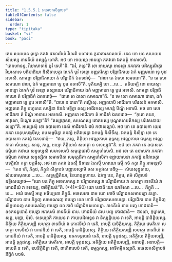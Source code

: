 ```yaml
---
title: "1.5.5.1 អចេលកសិក្ខាបទ"
tableOfContents: false
sidebar:
  order: 1
type: "tipitaka"
basket: "vi"
book: "paci"
---
```



<DynamicBreadcrumb />

<Division number="269" book="paci">

<Paragraph number="866" book="paci">
តេន សមយេន ពុទ្ធោ ភគវា វេសាលិយំ វិហរតិ មហាវនេ កូដាគារសាលាយំ. តេន ខោ បន សមយេន សំឃស្ស ខាទនីយំ ឧស្សន្នំ ហោតិ. អថ ខោ អាយស្មា អានន្ទោ ភគវតោ ឯតមត្ថំ អារោចេសិ. “តេនហានន្ទ, វិឃាសាទានំ បូវំ ទេហី”តិ. “ឯវំ, ភន្តេ”តិ ខោ អាយស្មា អានន្ទោ ភគវតោ បដិស្សុណិត្វា វិឃាសាទេ បដិបាដិយា និសីទាបេត្វា ឯកេកំ បូវំ ទេន្តោ អញ្ញតរិស្សា បរិព្ពាជិកាយ ឯកំ មញ្ញមានោ ទ្វេ បូវេ អទាសិ. សាមន្តា បរិព្ពាជិកាយោ តំ បរិព្ពាជិកំ ឯតទវោចុំ—  “ជារោ តេ ឯសោ សមណោ”តិ. “ន មេ សោ សមណោ ជារោ, ឯកំ មញ្ញមានោ ទ្វេ បូវេ អទាសី”តិ. ទុតិយម្បិ ខោ …បេ…  តតិយម្បិ ខោ អាយស្មា អានន្ទោ ឯកេកំ បូវំ ទេន្តោ តស្សាយេវ បរិព្ពាជិកាយ ឯកំ មញ្ញមានោ ទ្វេ បូវេ អទាសិ. សាមន្តា បរិព្ពាជិកាយោ តំ បរិព្ពាជិកំ ឯតទវោចុំ—  “ជារោ តេ ឯសោ សមណោ”តិ. “ន មេ សោ សមណោ ជារោ, ឯកំ មញ្ញមានោ ទ្វេ បូវេ អទាសី”តិ. “ជារោ ន ជារោ”តិ ភណ្ឌឹសុ. អញ្ញតរោបិ អាជីវកោ បរិវេសនំ អគមាសិ. អញ្ញតរោ ភិក្ខុ បហូតេន សប្បិនា ឱទនំ មទ្ទិត្វា តស្ស អាជីវកស្ស មហន្តំ បិណ្ឌំ អទាសិ. អថ ខោ សោ អាជីវកោ តំ បិណ្ឌំ អាទាយ អគមាសិ. អញ្ញតរោ អាជីវកោ តំ អាជីវកំ ឯតទវោច—  “កុតោ តយា, អាវុសោ, បិណ្ឌោ លទ្ធោ”តិ? “តស្សាវុសោ, សមណស្ស គោតមស្ស មុណ្ឌគហបតិកស្ស បរិវេសនាយ លទ្ធោ”តិ.
</Paragraph>

<Paragraph number="867" book="paci">
អស្សោសុំ ខោ ឧបាសកា តេសំ អាជីវកានំ ឥមំ កថាសល្លាបំ. អថ ខោ តេ ឧបាសកា យេន ភគវា តេនុបសង្កមឹសុ; ឧបសង្កមិត្វា ភគវន្តំ អភិវាទេត្វា ឯកមន្តំ និសីទឹសុ. ឯកមន្តំ និសិន្នា ខោ តេ ឧបាសកា ភគវន្តំ ឯតទវោចុំ—  “ឥមេ, ភន្តេ, តិត្ថិយា អវណ្ណកាមា ពុទ្ធស្ស អវណ្ណកាមា ធម្មស្ស អវណ្ណកាមា សំឃស្ស. សាធុ, ភន្តេ, អយ្យា តិត្ថិយានំ សហត្ថា ន ទទេយ្យុន៑”តិ. អថ ខោ ភគវា តេ ឧបាសកេ ធម្មិយា កថាយ សន្ទស្សេសិ សមាទបេសិ សមុត្តេជេសិ សម្បហំសេសិ. អថ ខោ តេ ឧបាសកា ភគវតា ធម្មិយា កថាយ សន្ទស្សិតា សមាទបិតា សមុត្តេជិតា សម្បហំសិតា ឧដ្ឋាយាសនា ភគវន្តំ អភិវាទេត្វា បទក្ខិណំ កត្វា បក្កមឹសុ. អថ ខោ ភគវា ឯតស្មឹ និទានេ ឯតស្មឹ បករណេ ធម្មឹ កថំ កត្វា ភិក្ខូ អាមន្តេសិ—  “តេន ហិ, ភិក្ខវេ, ភិក្ខូនំ សិក្ខាបទំ បញ្ញបេស្សាមិ ទស អត្ថវសេ បដិច្ច—  សំឃសុដ្ឋុតាយ, សំឃផាសុតាយ …បេ…  សទ្ធម្មដ្ឋិតិយា, វិនយានុគ្គហាយ. ឯវញ្ច បន, ភិក្ខវេ, ឥមំ សិក្ខាបទំ ឧទ្ទិសេយ្យាថ—
</Paragraph>

</Division>
<Division number="270" book="paci">

<Paragraph number="868" book="paci">
<Emphasis>“យោ បន ភិក្ខុ អចេលកស្ស វា បរិព្ពាជកស្ស វា បរិព្ពាជិកាយ វា សហត្ថា ខាទនីយំ វា ភោជនីយំ វា ទទេយ្យ, បាចិត្តិយន៑”</Emphasis>តិ. (*41*:<Emphasis>90</Emphasis>)
</Paragraph>

</Division>
<Division number="271" book="paci">

<Paragraph number="869" book="paci">
<Emphasis>យោ បនា</Emphasis>តិ យោ យាទិសោ …បេ…  <Emphasis>ភិក្ខូ</Emphasis>តិ …បេ…  អយំ ឥមស្មឹ អត្ថេ អធិប្បេតោ ភិក្ខូតិ.
</Paragraph>

<Paragraph number="870" book="paci">
<Emphasis>អចេលកោ</Emphasis> នាម យោ កោចិ បរិព្ពាជកសមាបន្នោ នគ្គោ.
</Paragraph>

<Paragraph number="871" book="paci">
<Emphasis>បរិព្ពាជកោ</Emphasis> នាម ភិក្ខុញ្ច សាមណេរញ្ច ឋបេត្វា យោ កោចិ បរិព្ពាជកសមាបន្នោ.
</Paragraph>

<Paragraph number="872" book="paci">
<Emphasis>បរិព្ពាជិកា</Emphasis> នាម ភិក្ខុនិញ្ច សិក្ខមានញ្ច សាមណេរិញ្ច ឋបេត្វា យា កាចិ បរិព្ពាជិកសមាបន្នា.
</Paragraph>

<Paragraph number="873" book="paci">
<Emphasis>ខាទនីយំ</Emphasis> នាម បញ្ច ភោជនានិ—  ឧទកទន្តបោនំ ឋបេត្វា អវសេសំ ខាទនីយំ នាម.
</Paragraph>

<Paragraph number="874" book="paci">
<Emphasis>ភោជនីយំ</Emphasis> នាម បញ្ច ភោជនានិ—  ឱទនោ, កុម្មាសោ, សត្តុ, មច្ឆោ, មំសំ.
</Paragraph>

<Paragraph number="875" book="paci">
<Emphasis>ទទេយ្យា</Emphasis>តិ កាយេន វា កាយបដិពទ្ធេន វា និស្សគ្គិយេន វា ទេតិ, អាបត្តិ បាចិត្តិយស្ស.
</Paragraph>

</Division>
<Division number="272" book="paci">

<Paragraph number="876" book="paci">
តិត្ថិយេ តិត្ថិយសញ្ញី សហត្ថា ខាទនីយំ វា ភោជនីយំ វា ទេតិ, អាបត្តិ បាចិត្តិយស្ស. តិត្ថិយេ វេមតិកោ សហត្ថា ខាទនីយំ វា ភោជនីយំ វា ទេតិ, អាបត្តិ បាចិត្តិយស្ស. តិត្ថិយេ អតិត្ថិយសញ្ញី សហត្ថា ខាទនីយំ វា ភោជនីយំ វា ទេតិ, អាបត្តិ បាចិត្តិយស្ស.
</Paragraph>

<Paragraph number="877" book="paci">
ឧទកទន្តបោនំ ទេតិ, អាបត្តិ ទុក្កដស្ស. អតិត្ថិយេ តិត្ថិយសញ្ញី, អាបត្តិ ទុក្កដស្ស. អតិត្ថិយេ វេមតិកោ, អាបត្តិ ទុក្កដស្ស. អតិត្ថិយេ អតិត្ថិយសញ្ញី, អនាបត្តិ.
</Paragraph>

</Division>
<Division number="273" book="paci">

<Paragraph number="878" book="paci">
អនាបត្តិ—  ទាបេតិ ន ទេតិ, ឧបនិក្ខិបិត្វា ទេតិ, ពាហិរាលេបំ ទេតិ, ឧម្មត្តកស្ស, អាទិកម្មិកស្សាតិ.

</Paragraph>
</Division>

<Paragraph number="879" type="center" book="paci">
អចេលកសិក្ខាបទំ និដ្ឋិតំ បឋមំ.
</Paragraph>